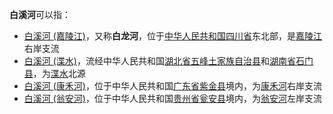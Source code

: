 '''白溪河'''可以指：
* [[白溪河_(嘉陵江)|白溪河 (嘉陵江)]]，又称'''白龙河'''，位于[[中华人民共和国|中华人民共和国]][[四川省|四川省]]东北部，是[[嘉陵江|嘉陵江]]右岸支流
* [[白溪河_(渫水)|白溪河 (渫水)]]，流经中华人民共和国[[湖北省|湖北省]][[五峰土家族自治县|五峰土家族自治县]]和[[湖南省|湖南省]][[石门县|石门县]]，为[[渫水|渫水]]北源
* [[白溪河_(康禾河)|白溪河 (康禾河)]]，位于中华人民共和国[[广东省|广东省]][[紫金县|紫金县]]境内，为[[康禾河|康禾河]]右岸支流
* [[白溪河_(翁安河)|白溪河 (翁安河)]]，位于中华人民共和国[[贵州省|贵州省]][[瓮安县|瓮安县]]境内，为[[翁安河|翁安河]]左岸支流
{{disambig|B|Cat=三字中国地名消歧义}}